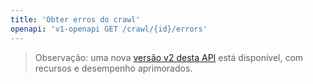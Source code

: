 ```yaml
---
title: 'Obter erros do crawl'
openapi: 'v1-openapi GET /crawl/{id}/errors'
---
```


> Observação: uma nova [versão v2 desta API](/pt-BR/api-reference/endpoint/crawl-get-errors) está disponível, com recursos e desempenho aprimorados.